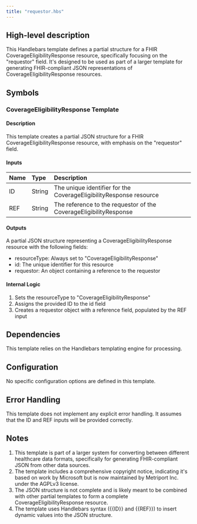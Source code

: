 ```yaml
---
title: "requestor.hbs"
---
```


## High-level description
This Handlebars template defines a partial structure for a FHIR CoverageEligibilityResponse resource, specifically focusing on the "requestor" field. It's designed to be used as part of a larger template for generating FHIR-compliant JSON representations of CoverageEligibilityResponse resources.

## Symbols

### CoverageEligibilityResponse Template
#### Description
This template creates a partial JSON structure for a FHIR CoverageEligibilityResponse resource, with emphasis on the "requestor" field.

#### Inputs
| Name | Type | Description |
|:-----|:-----|:------------|
| ID | String | The unique identifier for the CoverageEligibilityResponse resource |
| REF | String | The reference to the requestor of the CoverageEligibilityResponse |

#### Outputs
A partial JSON structure representing a CoverageEligibilityResponse resource with the following fields:
- resourceType: Always set to "CoverageEligibilityResponse"
- id: The unique identifier for this resource
- requestor: An object containing a reference to the requestor

#### Internal Logic
1. Sets the resourceType to "CoverageEligibilityResponse"
2. Assigns the provided ID to the id field
3. Creates a requestor object with a reference field, populated by the REF input

## Dependencies
This template relies on the Handlebars templating engine for processing.

## Configuration
No specific configuration options are defined in this template.

## Error Handling
This template does not implement any explicit error handling. It assumes that the ID and REF inputs will be provided correctly.

## Notes
1. This template is part of a larger system for converting between different healthcare data formats, specifically for generating FHIR-compliant JSON from other data sources.
2. The template includes a comprehensive copyright notice, indicating it's based on work by Microsoft but is now maintained by Metriport Inc. under the AGPLv3 license.
3. The JSON structure is not complete and is likely meant to be combined with other partial templates to form a complete CoverageEligibilityResponse resource.
4. The template uses Handlebars syntax ({{ID}} and {{REF}}) to insert dynamic values into the JSON structure.